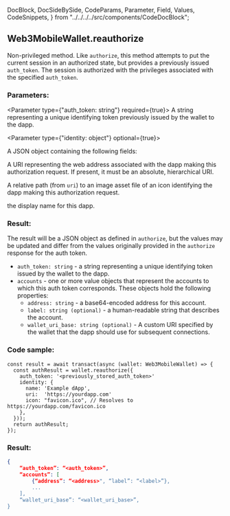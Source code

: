   DocBlock,
  DocSideBySide,
  CodeParams,
  Parameter,
  Field,
  Values,
  CodeSnippets,
} from "../../../../src/components/CodeDocBlock";


<DocBlock>

## Web3MobileWallet.reauthorize

Non-privileged method. Like `authorize`, this method attempts to put the current session in an authorized state, but
provides a previously issued `auth_token`. The session is authorized with the privileges associated with the specified `auth_token`.

<DocSideBySide>

<CodeParams>

### Parameters:

<Parameter type={"auth_token: string"} required={true}>
  A string representing a unique identifying token previously issued by the wallet to the dapp.
</Parameter>

<Parameter type={"identity: object"} optional={true}>

A JSON object containing the following fields:

<Field name="uri" type="string" optional={true} >

A URI representing the web address associated with the dapp making this authorization request. 
If present, it must be an absolute, hierarchical URI.

</Field>

<Field name="icon" type="string" optional={true} >

A relative path (from `uri`) to an image asset file of an icon identifying the dapp making this authorization request.

</Field>

<Field name="name" type="string" optional={true} >

the display name for this dapp.

</Field>

</Parameter>

### Result:

The result will be a JSON object as defined in `authorize`, but the values may be updated and differ
from the values originally provided in the `authorize` response for the auth token.

- `auth_token: string` -  a string representing a unique identifying token issued by the wallet to the dapp.
- `accounts` - one or more value objects that represent the accounts to which this auth token corresponds. These objects hold the following properties:
  - `address: string` - a base64-encoded address for this account.
  - `label: string (optional)` - a human-readable string that describes the account.
  - `wallet_uri_base: string (optional)` - A custom URI specified by the wallet that the dapp should use for subsequent connections. 

</CodeParams>

<CodeSnippets>

### Code sample:

```tsx
const result = await transact(async (wallet: Web3MobileWallet) => {
  const authResult = wallet.reauthorize({
    auth_token: '<previously_stored_auth_token>'
    identity: {
      name: 'Example dApp',
      uri:  'https://yourdapp.com'
      icon: "favicon.ico", // Resolves to https://yourdapp.com/favicon.ico
    },
  }));
  return authResult;
});
```

### Result:

```json
{
    “auth_token”: “<auth_token>”,
    “accounts”: [
        {“address”: “<address>", “label”: “<label>”},
        ...
    ],
    “wallet_uri_base”: “<wallet_uri_base>”,
}
```

</CodeSnippets>
</DocSideBySide>
</DocBlock>
